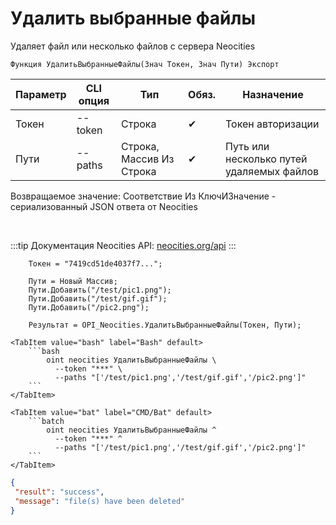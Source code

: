 ﻿---
sidebar_position: 3
description: Удалить выбранные файлы и другие функции для работы с Neocities в Открытом пакете интеграций - бесплатной open-source библиотеке интеграций для 1С:Предприятие 8, OneScript и CLI
keywords: [1C, 1С, 1С:Предприятие, 1С:Предприятие 8.3, API, Интеграция, Сервисы, Обмен, OneScript, CLI, Neocities]
---


# Удалить выбранные файлы
 Удаляет файл или несколько файлов с сервера Neocities



`Функция УдалитьВыбранныеФайлы(Знач Токен, Знач Пути) Экспорт`

  | Параметр | CLI опция | Тип | Обяз. | Назначение |
  |-|-|-|-|-|
  | Токен | --token | Строка | &#x2714; | Токен авторизации |
  | Пути | --paths | Строка, Массив Из Строка | &#x2714; | Путь или несколько путей удаляемых файлов |

  
  Возвращаемое значение:   Соответствие Из КлючИЗначение - сериализованный JSON ответа от Neocities

<br/>

:::tip
Документация Neocities API: [neocities.org/api](https://neocities.org/api)
:::
<br/>



```bsl title="Пример использования для 1С:Предприятие/OneScript"
    Токен = "7419cd51de4037f7...";

    Пути = Новый Массив;
    Пути.Добавить("/test/pic1.png");
    Пути.Добавить("/test/gif.gif");
    Пути.Добавить("/pic2.png");

    Результат = OPI_Neocities.УдалитьВыбранныеФайлы(Токен, Пути);
```
    

 <Tabs>
  
    <TabItem value="bash" label="Bash" default>
        ```bash
            oint neocities УдалитьВыбранныеФайлы \
              --token "***" \
              --paths "['/test/pic1.png','/test/gif.gif','/pic2.png']"
        ```
    </TabItem>
  
    <TabItem value="bat" label="CMD/Bat" default>
        ```batch
            oint neocities УдалитьВыбранныеФайлы ^
              --token "***" ^
              --paths "['/test/pic1.png','/test/gif.gif','/pic2.png']"
        ```
    </TabItem>
</Tabs>


```json title="Результат"
{
 "result": "success",
 "message": "file(s) have been deleted"
}
```
